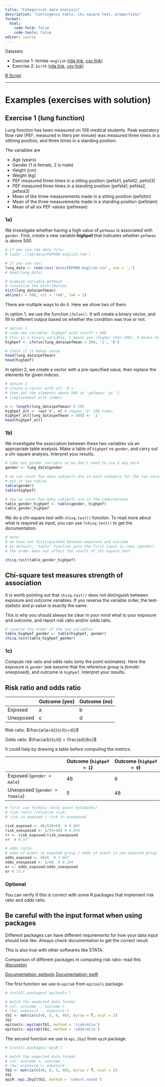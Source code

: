 ```yaml
---
title: "Categorical data analysis"
description: "Contingency table, chi-square test, proportions"
format: 
  html:
    code-fold: false
    code-tools: false
editor: source
---
```


Datasets

* Exercise 1: `PEFH98-english` ([rda link](https://github.com/ocbe-uio/teaching_mf9130e/blob/main/lab/data/PEFH98-english.rda), [csv link](https://github.com/ocbe-uio/teaching_mf9130e/blob/main/lab/data/PEFH98-english.csv))
* Exercise 2: `birth` ([rda link](https://github.com/ocbe-uio/teaching_mf9130e/blob/main/lab/data/birth.rda), [csv link](https://github.com/ocbe-uio/teaching_mf9130e/blob/main/lab/data/birth.csv))

[R Script](https://github.com/ocbe-uio/teaching_mf9130e/blob/main/lab/code/5_categorical.R)

------------------

# Examples (exercises with solution)


## Exercise 1 (lung function)

Lung function has been measured on 106 medical students. Peak expiratory flow rate (PEF, measured in liters per minute) was measured three times in a sittinng position, and three times in a standing position.

The variables are 

* Age (years)
* Gender (1 is female, 2 is male)
* Height (cm)
* Weight (kg)
* PEF measured three times in a sitting position (pefsit1, pefsit2, pefsit3)
* PEF measured three times in a standing position (pefsta1, pefsta2, pefsta3)
* Mean of the three measurements made in a sitting position (pefsitm)
* Mean of the three measurements made in a standing position (pefstam)
* Mean of all six PEF values (pefmean)




### 1a) 

We investigate whether having a high value of `pefmean` is associated with `gender`. 
First, create a new variable **highpef** that indicates whether `pefmean` is above 500.

```r
# if you use rda data file: 
# load('./lab/data/PEFH98-english.rda')

# if you use csv: 
lung_data <- read.csv('data/PEFH98-english.csv', sep = ',')
# head(lung_data)

# examine variable pefmean
# visualise the distribution
hist(lung_data$pefmean)
abline(v = 500, col = 'red', lwd = 2)
```

There are multiple ways to do it. Here we show two of them.

In option 1, we use the function `ifelse()`. It will create a binary vector, and fill in different output based on whether the condition was true or not.

```r
# option 1
# code new variable: highpef with cutoff = 500
# this is a binary variable, 1 means yes (higher than 500), 0 means no
highpef <- ifelse(lung_data$pefmean > 500, '1', '0')

# check if it makes sense
head(lung_data$pefmean)
head(highpef)
```

In option 2, we create a vector with a pre-specified value, then replace the elements for given indices.

```r
# option 2 
# create a vector with all '0's
# then set the elements above 500 in 'pefmean' as '1'
# (replacement with index)

n <- length(lung_data$pefmean) # 106
highpef_alt <- rep('0', n) # repeat '0' 106 times
highpef_alt[lung_data$pefmean > 500] <- '1'
head(highpef_alt)
```



### 1b)

We investigate the association between these two variables via an appropriate table analysis. Make a table of `highpef` vs `gender`, and carry out a chi-square analysis. Interpret your results.


```r
# take out gender variable so we don't need to use $ any more
gender <- lung_data$gender

# we can count how many subjects are in each category for the two variables
# put in two tables 
table(gender)
table(highpef)

# now we count how many subjects are in the combinations 
table_gender_highpef <- table(gender, highpef)
table_gender_highpef

```

We do a chi-square test with `chisq.test()` function. To read more about what is required as input, you can use `?chisq.test()` to get the documentation.

```r
# note: 
# we have not distinguished between exposure and outcome
# by default, 'table' function puts the first input in rows (gender)
# the order does not affect the result of chi-square test

chisq.test(table_gender_highpef)
```

::: {.callout-caution}
## Chi-square test measures strength of association

It is worth pointing out that `chisq.test()` does not distinguish between exposure and outcome variables. If you reverse the variable order, the test-statistic and p-value is exactly the same.

This is why you should always be clear in your mind what is your exposure and outcome, and report risk ratio and/or odds ratio.

:::

```r
# reverse the order of the two variables
table_highpef_gender <- table(highpef, gender)
chisq.test(table_highpef_gender)
```

### 1c)

Compute risk ratio and odds ratio (only the point estimates). Here the exposure is `gender` (we assume that the reference group is *female*: unexposed), and outcome is `highpef`. Interpret your results. 

::: {.callout-tip collapse="true"}
## Risk ratio and odds ratio

|          | Outcome (yes) | Outcome (no) |
|----------|---------------|--------------|
| Exposed  | a             | b            |
| Unexposed| c             | d            |

Risk ratio: $\frac{a/(a+b)}{c/(c+d)}$

Odds ratio: $\frac{a/b}{c/d} = \frac{ad}{bc}$

:::


It could help by drawing a table before computing the metrics.

|          | Outcome (`highpef = 1`) | Outcome (`highpef = 0`) |
|----------|---------------|--------------|
| Exposed (`gender = male`) | 46           | 6        |
| Unexposed (`gender = female`)| 5            | 48        |


```r
# first use formula (only point estimates)
# risk ratio (relative risk)
# risk in exposed / risk in unexposed

risk_exposed <- 46/(46+6)  # 0.885
risk_unexposed <- 5/(5+48) # 0.094
rr <- risk_exposed/risk_unexposed
rr  # 9.37

# odds ratio
# odds of event in exposed group / odds of event in non-exposed group
odds_exposed <- 46/6  # 7.667
odds_unexposed <- 5/48  # 0.104
or <- odds_exposed/odds_unexposed
or # 73.6
```



### Optional

You can verify if this is correct with some R packages that implement risk ratio and odds ratio. 


::: {.callout-tip}
## Be careful with the input format when using packages

Different packages can have different requirements for how your data input should look like. Always check documentation to get the correct result. 

This is also true with other softwares like STATA.

Comparison of different packages in computing risk ratio: read this [discussion](https://stats.stackexchange.com/questions/472093/calculating-risk-ratio-different-results-with-different-r-packages-epitools-an)

[Documentation: epitools](https://cran.r-project.org/web/packages/epitools/epitools.pdf)
[Documentation: epiR](https://cran.r-project.org/web/packages/epiR/epiR.pdf)

:::


The first function we use is `epitab` from `epitools` package. 

```r
# install.packages('epitools')

# match the expected data format
# col: outcome -, outcome +
# row: exposure -, exposure +
tb1 <- matrix(c(48, 5, 6, 46), byrow = T, ncol = 2)
tb1
epitools::epitab(tb1, method = 'riskratio')
epitools::epitab(tb1, method = 'oddsratio')
```


The second function we use is `epi.2by2` from `epiR` package.

```r
# install.packages('epiR')

# match the expected data format
# col: outcome +, outcome -
# row: exposure +, exposure -
tb2 <- matrix(c(46, 6, 5, 48), byrow = T, ncol = 2)
tb2
epiR::epi.2by2(tb2, method = 'cohort.count')
```





